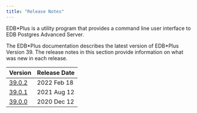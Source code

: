 ```yaml
---
title: "Release Notes"
---
```


EDB\*Plus is a utility program that provides a command line user interface to EDB Postgres Advanced Server.

The EDB\*Plus documentation describes the latest version of EDB\*Plus Version 39. The release notes in this section provide information on what was new in each release. 

| Version                                | Release Date |                        
| -------------------------------------- | ------------ |  
| [39.0.2](08_edbplus39.02_rel_notes.mdx)| 2022 Feb 18  | 
| [39.0.1](09_edbplus39.01_rel_notes.mdx)| 2021 Aug 12  | 
| [39.0.0](10_edbplus39.00_rel_notes.mdx) | 2020 Dec 12  | 
